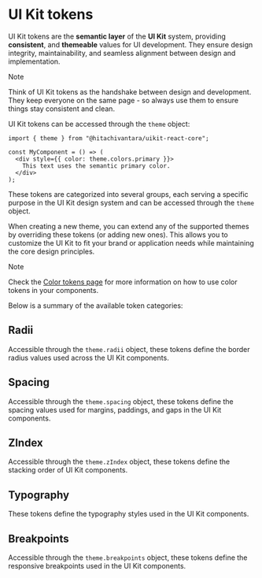 
# UI Kit tokens

UI Kit tokens are the **semantic layer** of the **UI Kit** system, providing **consistent**, and **themeable** values for UI development.
They ensure design integrity, maintainability, and seamless alignment between design and implementation.

> [!NOTE]
>
> Think of UI Kit tokens as the handshake between design and development. They
> keep everyone on the same page - so always use them to ensure things stay
> consistent and clean.

UI Kit tokens can be accessed through the `theme` object:

```tsx
import { theme } from "@hitachivantara/uikit-react-core";

const MyComponent = () => (
  <div style={{ color: theme.colors.primary }}>
    This text uses the semantic primary color.
  </div>
);
```

These tokens are categorized into several groups, each serving a specific purpose in the UI Kit design system and can be
accessed through the `theme` object.

When creating a new theme, you can extend any of the supported themes by overriding these tokens (or adding new ones).
This allows you to customize the UI Kit to fit your brand or application needs while maintaining the core design principles.

> [!NOTE]
>
> Check the [Color tokens page](/docs/color-tokens) for more information on how to use color tokens in your components.

Below is a summary of the available token categories:

## Radii

Accessible through the `theme.radii` object, these tokens define the border radius values used across the UI Kit components.

<RadiiTokens />

## Spacing

Accessible through the `theme.spacing` object, these tokens define the spacing values used for margins, paddings, and gaps in the UI Kit components.

<SpaceTokens />

## ZIndex

Accessible through the `theme.zIndex` object, these tokens define the stacking order of UI Kit components.

<ZIndexTokens />

## Typography

These tokens define the typography styles used in the UI Kit components.

<TypographyTokens />

## Breakpoints

Accessible through the `theme.breakpoints` object, these tokens define the responsive breakpoints used in the UI Kit components.

<BreakpointTokens />
